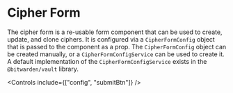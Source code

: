 

<Meta of={stories} />

# Cipher Form

The cipher form is a re-usable form component that can be used to create, update, and clone ciphers.
It is configured via a `CipherFormConfig` object that is passed to the component as a prop. The
`CipherFormConfig` object can be created manually, or a `CipherFormConfigService` can be used to
create it. A default implementation of the `CipherFormConfigService` exists in the
`@bitwarden/vault` library.

<Primary />

<Controls include={["config", "submitBtn"]} />
